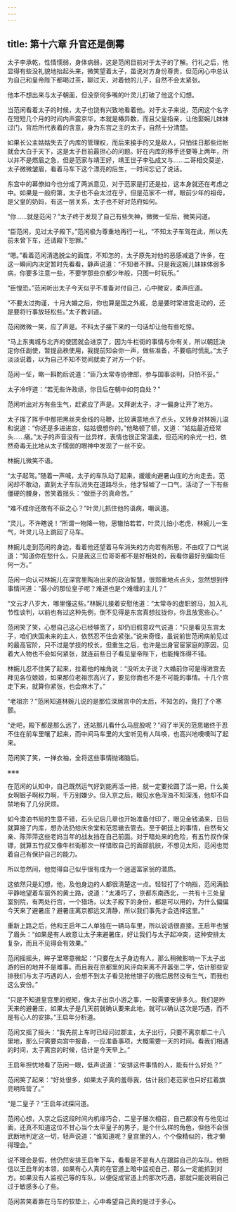 ```yaml
---
---
---
```

title: 第十六章 升官还是倒霉
---




太子李承乾，性情懦弱，身体病弱，这是范闲目前对于太子的了解。行礼之后，他显得有些没礼貌地抬起头来，微笑望着太子，虽说对方身份尊贵，但范闲心中总认为自己和皇帝陛下都喝过茶，聊过天，对着他的儿子，自然不会太紧张。

他本不想出来与太子朝面，但没奈何多嘴的叶灵儿打破了他这个幻想。

当范闲看着太子的时候，太子也饶有兴致地看着他。对于太子来说，范闲这个名字在短短几个月的时间内声震京华，本就是樁异数，而且父皇指亲，让他娶婉儿妹妹过门，背后所代表着的含意，身为东宫之主的太子，自然十分清楚。

如果长公主姑姑失去了内库的管理权，而后来接手的又是敌人，只怕往日那些烂帐就会大白于天下，这是太子目前最担心的问题。好在内库的移手还要等上两年，所以并不是燃眉之急，但是范家与靖王好，靖王世子李弘成又与……二哥相交莫逆，太子微微皱眉，看着马车下这个漂亮的后生，一时间忘记了说话。

东宫中的幕僚如今也分成了两派意见，对于范家是打还是拉，这本身就还在考虑之中。如果是一般府第，太子也不会太过在乎，但是范家不一样，眼前少年的祖母，是父皇的奶妈，有这一层关系，太子也不好对范府如何。

“你……就是范闲？”太子终于发现了自己有些失神，微微一怔后，微笑问道。

“臣范闲，见过太子殿下。”范闲极为尊重地再行一礼，“不知太子车驾在此，所以先前未曾下车，还请殿下恕罪。”

“嗯。”看着范闲清逸脱尘的面庞，不知怎的，太子原先对他的恶感减退了许多，在这一瞬间内决定暂时先看看，静声说道：“不知者不罪。只是我这婉儿妹妹体弱多病，你要多注意一些，不要学那些京都少年般，只图一时玩乐。”

“臣惶恐。”范闲听出太子今天似乎不准备对付自己，心中微安，柔声应道。

“不要太过拘谨，十月大婚之后，你也算是国之外戚，总是要时常进宫走动的，还是要将行事放轻松些。”太子教训道。

范闲微微一笑，应了声是。不料太子接下来的一句话却让他有些吃惊。

“马上东夷城与北齐的使团就会进京了，因为牛栏街的事情与你有关，所以朝廷决定你任副使，暂提品秩使用，我提前知会你一声，做些准备，不要临时慌乱。”太子淡淡说着，以为自己不知不觉间就卖了对方一个好。

范闲一怔，略一斟酌后说道：“臣乃太常寺协律郎，参与国事谈判，只怕不妥。”

太子冷哼道：“若无些许政绩，你日后在朝中如何自处？”

范闲听出对方有些生气，赶紧应了声是。又拜谢太子，才一偏身让开了地方。

太子挥了挥手中那把黑丝夹金线的马鞭，比较满意地点了点头，又转身对林婉儿温和说道：“你还是多进进宫，姑姑很想你的。”他略顿了顿，又道：“姑姑最近经常头……痛。”太子的声音没有一丝异样，表情也很正常温柔，但范闲的余光一扫，依然奇毒无比地从太子懦弱的眼神中发现了一丝不安。

林婉儿微笑不语。

“太子起驾。”随着一声喊，太子的车队动了起来，缓缓向避暑山庄的方向走去。范闲却不敢动，直到太子车队消失在道路尽头，他才轻嘘了一口气，活动了一下有些僵硬的腰身，苦笑着摇头：“做臣子的真命苦。”

“难不成你还敢有不臣之心？”叶灵儿抓住他的语病，嘲讽道。

“灵儿，不许瞎说！”所谓一物降一物，思辙怕若若，叶灵儿怕小老虎，林婉儿一生气，叶灵儿马上跳回了马车。

林婉儿走到范闲的身边，看着他还望着马车消失的方向若有所思，不由叹了口气说道：“知道你在愁什么，只是我这三位哥哥都不是好相处的，我看你最好别偏向任何一方。”

范闲一向认可林婉儿在深宫里陶冶出来的政治智慧，很郑重地点点头，忽然想到件事情问道：“最小的那位皇子呢？难道也是个难缠的主儿？”

“文云才八岁大，哪里懂这些。”林婉儿接着安慰他道：“太常寺的虚职驸马，加入礼节性谈判，以前也有过这种先例，倒不见得是东宫真想拉拢你，你且放宽些心。”

范闲笑了笑，心想自己这心已经够宽了，却仍旧假意叹气说道：“只是看见东宫太子，咱们庆国未来的主人，依然忍不住会紧张。”说来奇怪，虽说前世范闲病前见过的最高官阶，只不过是学技的校长，但重生之后，也许是出身官宦家庭的原因，见着大人物也不会如何紧张，就连前些日子看见皇帝陛下，也能掩饰得不错。

林婉儿忍不住笑了起来，拉着他的袖角说：“没听太子说？大婚前你可是得进宫去拜见各位娘娘，如果那位老祖宗高兴了，要见你面也不是不可能的事情。十几个宫走下来，就算你紧张，也会麻木了。”

“老祖宗？”范闲知道林婉儿说的是那位深居宫中的太后，不知怎的，竟打了个寒颤。

“走吧，殿下都是那么远了，还站那儿看什么马屁股呢？”闷了半天的范思辙终于忍不住在前车里嚷了起来，而中间马车里的大宝听见有人叫唤，也高兴地噢噢叫了起来。

范闲笑了笑，一掸衣袖，全将这些事情抛诸脑后。

※※※

在范闲的认知中，自己既然运气好到能再活一把，就一定要抡圆了活一把，什么美女啊银子啊权力啊，千万别嫌少。但入京之后，眼见水色浑浊不知深浅，他却不自禁地有了几分厌烦。

如今澹泊书局的生意不错，石头记后几章也开始准备付印了，眼见金钱涌来，日后就算接了内库，想办法扔给庆余堂和范思辙去管去。至于朝廷上的事情，自然有父亲、陈萍萍这些老妈当年的战友挡在自己前面。对于暗处来的危险，有五竹叔作保镖，就算五竹叔又像牛栏街那次一样惜取自己的面部肌肤，不想见太阳，范闲也觉着自己有保护自己的能力。

所以忽然间，他觉得自己似乎很有成为一个逍遥富家翁的潜质。

这依然只是幻想，他，及他身边的人都很清楚这一点。轻轻打了个响指，范闲满脸平静地望着车窗外的黄土路，说道：“太凑巧了，京都东南西北，一共有十三处皇室别院，有两处行宫，一个猎场，以太子殿下的身份，都是可以用的，为什么偏偏今天来了避暑庄？避暑庄离京都远又清静，所以我们事先才会选择这里。”

重新上路之后，他和王启年二人单独在一辆马车里，所以说话很直接。王启年也皱了眉头：“如果是有人故意让太子来避暑庄，好让我们与太子起冲突，这种安排太复杂，而且不见得会有效果。”

范闲摇摇头，眸子里寒意微起：“只要在太子身边有人，那么稍微影响一下太子出游的目的地并不是难事。而且我在京都里的风评向来离不开嚣张二字，估计那些安排我们与太子巧遇的人，会想不到太子看见抢他银子的我后居然没有生气，而我也这么安份。”

“只是不知道皇宫里的规矩，像太子出京小游之事，一般需要安排多久。我们是昨天来的避暑庄，如果太子是几天前就确认要来此地，就可以确认这次是巧遇，而不是有心人的安排。”王启年分析道。

范闲又摇了摇头：“我先前上车时已经问过郡主，太子出行，只要不离京都二十八里地，那么只需要向宫中报备，一应准备事项，大概需要一天的时间。看我们相遇的时间，太子离宫的时候，估计是今天早上。”

王启年担忧地看了范闲一眼，低声说道：“安排这件事情的人，能有什么好处？”

范闲笑了起来：“好处很多，如果太子真的羞辱我，估计我们老范家也只好扛着旗亮明阵营了。”

“是二皇子？”王启年试探问道。

范闲心想，入京之后这段时间内机缘巧合，二皇子屡次相召，自己都没有与他见过面，还真不知道这位不甘心当个太平皇子的男子，是个什么样的角色，但他不会很武断地判定这一切，轻声说道：“谁知道呢？皇宫里的人，个个像精似的，我才懒得理会。”

说不理会是假，他仍然安排王启年下车，看看是不是有人在跟踪自己的车队。他相信以王启年的本领，如果有心人真的在官道上暗中监视自己，那么一定能抓到对方。如果没有人监视己等的车队，以便促成官道上的那次巧遇，那就只能说明自己过于敏感多心了些。

范闲苦笑着靠在马车的软垫上，心中希望自己真的是过于多心。